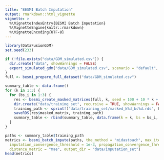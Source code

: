 ```yaml
---
title: "BESMI Batch Imputation"
output: rmarkdown::html_vignette
vignette: >
  %\VignetteIndexEntry{BESMI Batch Imputation}
  %\VignetteEngine{knitr::rmarkdown}
  %\VignetteEncoding{UTF-8}
---
```


```r
library(DataFusionGDM)
set.seed(233)

if (!file.exists("data/GDM_simulated.csv")) {
  dir.create("data", showWarnings = FALSE)
  export_simulated_gdm("data/GDM_simulated.csv", scenario = "default", n_pops = 40)
}
full <- besmi_prepare_full_dataset("data/GDM_simulated.csv")

summary_table <- data.frame()
for (k in 1:3) {
  for (bs_i in 1:3) {
    res <- besmi_create_masked_matrices(full, k, seed = 100 + 10 * k + bs_i)
    dir.create("data/training_set", recursive = TRUE, showWarnings = FALSE)
    training_path <- sprintf("data/training_set/masked_k%d_bs%d.rds", k, bs_i)
    saveRDS(res$masked_matrix, training_path)
    summary_table <- rbind(summary_table, data.frame(k = k, bs = bs_i, training_path = training_path))
  }
}

paths <- summary_table$training_path
metrics <- besmi_batch_impute(paths, the_method = "midastouch", max_iter = 3,
  imputation_convergence_threshold = 1e-3, propagation_convergence_threshold = 1e-3,
  distance_metric = "mae", output_dir = "data/imputation_set")
head(metrics)
```
